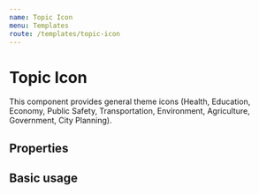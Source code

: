 ```yaml
---
name: Topic Icon
menu: Templates
route: /templates/topic-icon
---
```



# Topic Icon
This component provides general theme icons (Health, Education, Economy, Public Safety,
Transportation, Environment, Agriculture, Government, City Planning).

## Properties

<Props of={TopicIcon} />

## Basic usage

<Playground>
  <TopicIcon title="Health" />
</Playground>
